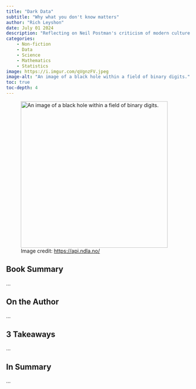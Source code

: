 ```yaml
---
title: "Dark Data"
subtitle: "Why what you don't know matters"
author: "Rich Leyshon"
date: July 01 2024
description: "Reflecting on Neil Postman's criticism of modern culture."
categories:        
    - Non-fiction
    - Data
    - Science
    - Mathematics
    - Statistics
image: https://i.imgur.com/qVgnzFV.jpeg
image-alt: "An image of a black hole within a field of binary digits."
toc: true
toc-depth: 4
---
```


<figure class=center>
 <img class=shaded_box src=https://i.imgur.com/qVgnzFV.jpeg alt="An image of a black hole within a field of binary digits." width=400px>
 <figcaption>Image credit: <https://api.ndla.no/></figcaption>
</figure>

## Book Summary

...

## On the Author

...

## 3 Takeaways

...

## In Summary

...
